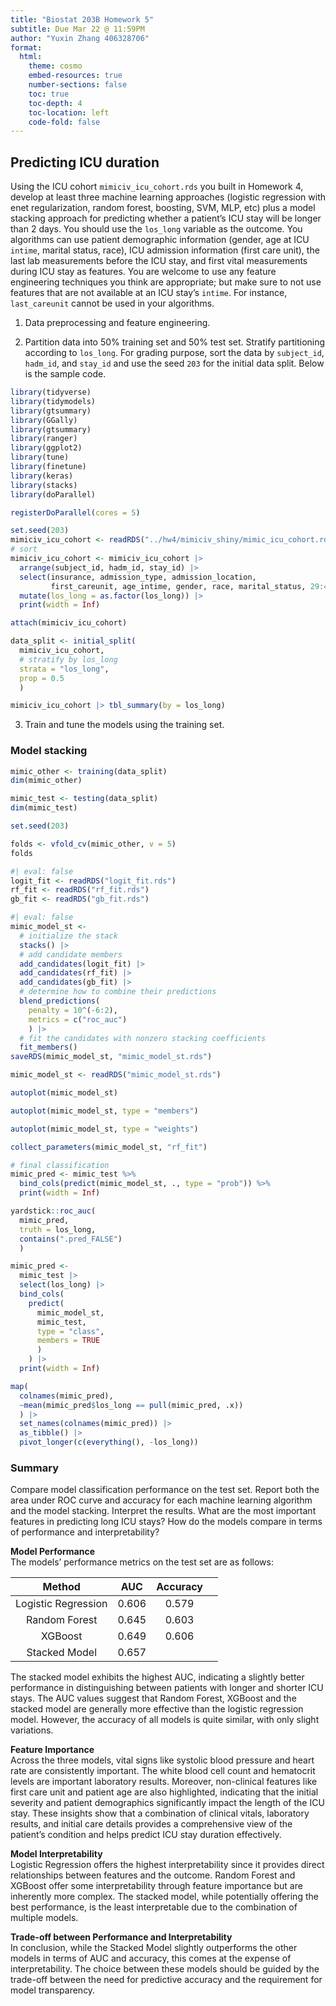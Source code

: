 ```yaml
---
title: "Biostat 203B Homework 5"
subtitle: Due Mar 22 @ 11:59PM
author: "Yuxin Zhang 406328706"
format:
  html:
    theme: cosmo
    embed-resources: true
    number-sections: false
    toc: true
    toc-depth: 4
    toc-location: left
    code-fold: false
---
```


## Predicting ICU duration

Using the ICU cohort `mimiciv_icu_cohort.rds` you built in Homework 4, develop at least three machine learning approaches (logistic regression with enet regularization, random forest, boosting, SVM, MLP, etc) plus a model stacking approach for predicting whether a patient's ICU stay will be longer than 2 days. You should use the `los_long` variable as the outcome. You algorithms can use patient demographic information (gender, age at ICU `intime`, marital status, race), ICU admission information (first care unit), the last lab measurements before the ICU stay, and first vital measurements during ICU stay as features. You are welcome to use any feature engineering techniques you think are appropriate; but make sure to not use features that are not available at an ICU stay's `intime`. For instance, `last_careunit` cannot be used in your algorithms. 

1. Data preprocessing and feature engineering.

2. Partition data into 50% training set and 50% test set. Stratify partitioning according to `los_long`. For grading purpose, sort the data by `subject_id`, `hadm_id`, and `stay_id` and use the seed `203` for the initial data split. Below is the sample code.

```r
library(tidyverse)
library(tidymodels)
library(gtsummary)
library(GGally)
library(gtsummary)
library(ranger)
library(ggplot2)
library(tune)
library(finetune)
library(keras)
library(stacks)
library(doParallel)
```

```r
registerDoParallel(cores = 5)
```

```r
set.seed(203)
mimiciv_icu_cohort <- readRDS("../hw4/mimiciv_shiny/mimic_icu_cohort.rds")
# sort
mimiciv_icu_cohort <- mimiciv_icu_cohort |>
  arrange(subject_id, hadm_id, stay_id) |>
  select(insurance, admission_type, admission_location, 
         first_careunit, age_intime, gender, race, marital_status, 29:42 ) |>
  mutate(los_long = as.factor(los_long)) |>
  print(width = Inf)

attach(mimiciv_icu_cohort)
```

```r
data_split <- initial_split(
  mimiciv_icu_cohort, 
  # stratify by los_long
  strata = "los_long", 
  prop = 0.5
  )
```

```r
mimiciv_icu_cohort |> tbl_summary(by = los_long) 
```



3. Train and tune the models using the training set.

### Model stacking

```r
mimic_other <- training(data_split)
dim(mimic_other)

mimic_test <- testing(data_split)
dim(mimic_test)
```

```r
set.seed(203)

folds <- vfold_cv(mimic_other, v = 5)
folds
```


```r
#| eval: false
logit_fit <- readRDS("logit_fit.rds")
rf_fit <- readRDS("rf_fit.rds")
gb_fit <- readRDS("gb_fit.rds")
```



```r
#| eval: false
mimic_model_st <- 
  # initialize the stack
  stacks() |>
  # add candidate members
  add_candidates(logit_fit) |>
  add_candidates(rf_fit) |>
  add_candidates(gb_fit) |>
  # determine how to combine their predictions
  blend_predictions(
    penalty = 10^(-6:2),
    metrics = c("roc_auc")
    ) |>
  # fit the candidates with nonzero stacking coefficients
  fit_members()
saveRDS(mimic_model_st, "mimic_model_st.rds")
```

```r
mimic_model_st <- readRDS("mimic_model_st.rds")
```

```r
autoplot(mimic_model_st)
```

```r
autoplot(mimic_model_st, type = "members")
```

```r
autoplot(mimic_model_st, type = "weights")
```

```r
collect_parameters(mimic_model_st, "rf_fit")
```

```r
# final classification
mimic_pred <- mimic_test %>%
  bind_cols(predict(mimic_model_st, ., type = "prob")) %>%
  print(width = Inf)
```

```r
yardstick::roc_auc(
  mimic_pred,
  truth = los_long,
  contains(".pred_FALSE")
  )
```

```r
mimic_pred <-
  mimic_test |>
  select(los_long) |>
  bind_cols(
    predict(
      mimic_model_st,
      mimic_test,
      type = "class",
      members = TRUE
      )
    ) |>
  print(width = Inf)
```

```r
map(
  colnames(mimic_pred),
  ~mean(mimic_pred$los_long == pull(mimic_pred, .x))
  ) |>
  set_names(colnames(mimic_pred)) |>
  as_tibble() |>
  pivot_longer(c(everything(), -los_long))
```

### Summary
Compare model classification performance on the test set. Report both the area under ROC curve and accuracy for each machine learning algorithm and the model stacking. Interpret the results. What are the most important features in predicting long ICU stays? How do the models compare in terms of performance and interpretability?


**Model Performance** <br>
The models' performance metrics on the test set are as follows:

| Method | AUC | Accuracy |
|:------:|:------:|:------:|:------:|
| Logistic Regression |0.606 | 0.579| |
| Random Forest |0.645 | 0.603	| |
| XGBoost |0.649 |0.606 | |
| Stacked Model |0.657 | | |

The stacked model exhibits the highest AUC, indicating a slightly better performance in distinguishing between patients with longer and shorter ICU stays. The AUC values suggest that Random Forest, XGBoost and the stacked model are generally more effective than the logistic regression model. However, the accuracy of all models is quite similar, with only slight variations.

**Feature Importance** <br>
Across the three models, vital signs like systolic blood pressure and heart rate are consistently important. The white blood cell count and hematocrit levels are important laboratory results. Moreover, non-clinical features like first care unit and patient age are also highlighted, indicating that the initial severity and patient demographics significantly impact the length of the ICU stay. These insights show that a combination of clinical vitals, laboratory results, and initial care details provides a comprehensive view of the patient's condition and helps predict ICU stay duration effectively. 

**Model Interpretability ** <br>
Logistic Regression offers the highest interpretability since it provides direct relationships between features and the outcome. Random Forest and XGBoost offer some interpretability through feature importance but are inherently more complex. The stacked model, while potentially offering the best performance, is the least interpretable due to the combination of multiple models.

**Trade-off between Performance and Interpretability** <br>
In conclusion, while the Stacked Model slightly outperforms the other models in terms of AUC and accuracy, this comes at the expense of interpretability. The choice between these models should be guided by the trade-off between the need for predictive accuracy and the requirement for model transparency.







